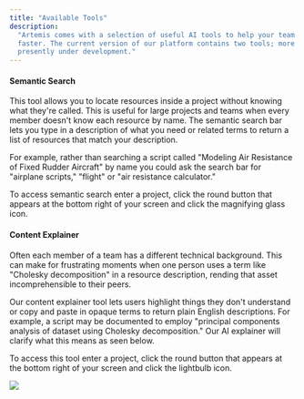 ```yaml
---
title: "Available Tools"
description:
  "Artemis comes with a selection of useful AI tools to help your team work
  faster. The current version of our platform contains two tools; more are
  presently under development."
---
```


#### Semantic Search

This tool allows you to locate resources inside a project without knowing what
they're called. This is useful for large projects and teams when every member
doesn't know each resource by name. The semantic search bar lets you type in a
description of what you need or related terms to return a list of resources that
match your description.

For example, rather than searching a script called "Modeling Air Resistance of
Fixed Rudder Aircraft" by name you could ask the search bar for "airplane
scripts," "flight" or "air resistance calculator."

To access semantic search enter a project, click the round button that appears
at the bottom right of your screen and click the magnifying glass icon.

#### Content Explainer

Often each member of a team has a different technical background. This can make
for frustrating moments when one person uses a term like "Cholesky
decomposition" in a resource description, rending that asset incomprehensible to
their peers.

Our content explainer tool lets users highlight things they don't understand or
copy and paste in opaque terms to return plain English descriptions. For
example, a script may be documented to employ "principal components analysis of
dataset using Cholesky decomposition." Our AI explainer will clarify what this
means as seen below.

To access this tool enter a project, click the round button that appears at the
bottom right of your screen and click the lightbulb icon.

![](/images/available-tools.png)
